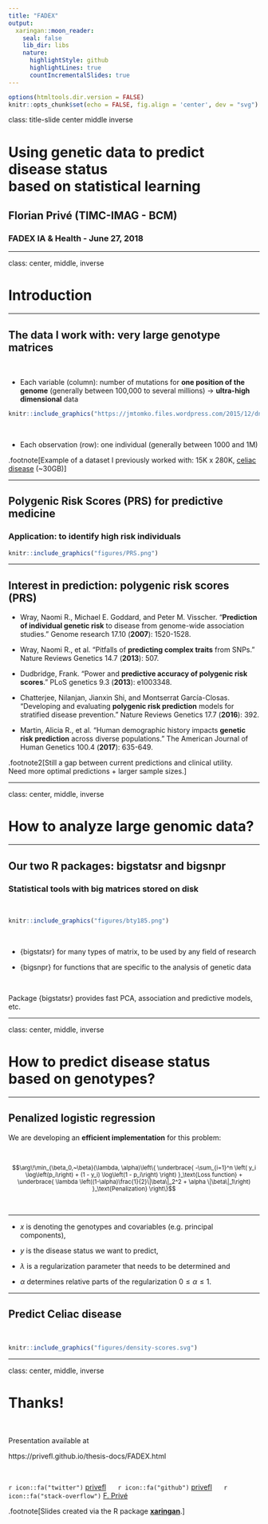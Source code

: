 ```yaml
---
title: "FADEX"
output:
  xaringan::moon_reader:
    seal: false
    lib_dir: libs
    nature:
      highlightStyle: github
      highlightLines: true
      countIncrementalSlides: true
---
```


```r
options(htmltools.dir.version = FALSE)
knitr::opts_chunk$set(echo = FALSE, fig.align = 'center', dev = "svg")
```

class: title-slide center middle inverse

# Using genetic data to predict disease status<br>based on statistical learning

## Florian Privé (TIMC-IMAG - BCM)

### FADEX IA & Health - June 27, 2018

---

class: center, middle, inverse

# Introduction

---

## The data I work with: very large genotype matrices

<br>

- Each variable (column): number of mutations for **one position of the genome** (generally between 100,000 to several millions) -> **ultra-high dimensional** data

```r
knitr::include_graphics("https://jmtomko.files.wordpress.com/2015/12/dna-double-helix.png")
```

<br>

- Each observation (row): one individual (generally between 1000 and 1M)

.footnote[Example of a dataset I previously worked with: 15K x 280K, [celiac disease](https://doi.org/10.1038/ng.543) (~30GB)]

---

## Polygenic Risk Scores (PRS) for predictive medicine

### Application: to identify high risk individuals

```r
knitr::include_graphics("figures/PRS.png")
```

---

## Interest in prediction: polygenic risk scores (PRS)

- Wray, Naomi R., Michael E. Goddard, and Peter M. Visscher. "**Prediction of individual genetic risk** to disease from genome-wide association studies." Genome research 17.10 (**2007**): 1520-1528.

- Wray, Naomi R., et al. "Pitfalls of **predicting complex traits** from SNPs." Nature Reviews Genetics 14.7 (**2013**): 507.

- Dudbridge, Frank. "Power and **predictive accuracy of polygenic risk scores**." PLoS genetics 9.3 (**2013**): e1003348.

- Chatterjee, Nilanjan, Jianxin Shi, and Montserrat García-Closas. "Developing and evaluating **polygenic risk prediction** models for stratified disease prevention." Nature Reviews Genetics 17.7 (**2016**): 392.

- Martin, Alicia R., et al. "Human demographic history impacts **genetic risk prediction** across diverse populations." The American Journal of Human Genetics 100.4 (**2017**): 635-649.

.footnote2[Still a gap between current predictions and clinical utility.</br>Need more optimal predictions + larger sample sizes.]

---

class: center, middle, inverse

# How to analyze large genomic data?

---

## Our two R packages: bigstatsr and bigsnpr

### Statistical tools with big matrices stored on disk

<br>

<a href="https://doi.org/10.1093/bioinformatics/bty185" target="_blank">
```r
knitr::include_graphics("figures/bty185.png")
```
</a>

<br>

- {bigstatsr} for many types of matrix, to be used by any field of research

- {bigsnpr} for functions that are specific to the analysis of genetic data


<br>

Package {bigstatsr} provides fast PCA, association and predictive models, etc.

---

class: center, middle, inverse

# How to predict disease status<br>based on genotypes?

---

## Penalized logistic regression

We are developing an **efficient implementation** for this problem:

<br>

<Small>$$\arg\!\min_{\beta_0,~\beta}(\lambda, \alpha)\left\{  \underbrace{ -\sum_{i=1}^n \left( y_i \log\left(p_i\right) + (1 - y_i) \log\left(1 - p_i\right) \right) }_\text{Loss function}   +   \underbrace{ \lambda \left((1-\alpha)\frac{1}{2}\|\beta\|_2^2 + \alpha \|\beta\|_1\right) }_\text{Penalization}  \right\}$$</Small>

<br>

***

- $x$ is denoting the genotypes and covariables (e.g. principal components),

- $y$ is the disease status we want to predict,

- $\lambda$ is a regularization parameter that needs to be determined and

- $\alpha$ determines relative parts of the regularization $0 \le \alpha \le 1$.

---

## Predict Celiac disease

<br>

```r
knitr::include_graphics("figures/density-scores.svg")
```

---

class: center, middle, inverse

# Thanks!

<br>

Presentation available at

https://privefl.github.io/thesis-docs/FADEX.html

<br>

`r icon::fa("twitter")` [privefl](https://twitter.com/privefl) &nbsp;&nbsp;&nbsp;&nbsp; `r icon::fa("github")` [privefl](https://github.com/privefl) &nbsp;&nbsp;&nbsp;&nbsp; `r icon::fa("stack-overflow")` [F. Privé](https://stackoverflow.com/users/6103040/f-priv%c3%a9)

.footnote[Slides created via the R package [**xaringan**](https://github.com/yihui/xaringan).]
